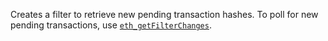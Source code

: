 Creates a filter to retrieve new pending transaction hashes. To poll for new pending transactions, use
[`eth_getFilterChanges`](./eth_getfilterchanges.mdx).